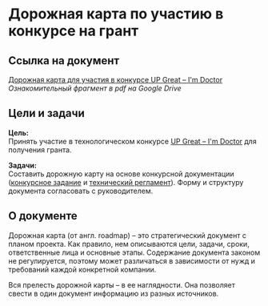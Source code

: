 # Дорожная карта по участию в конкурсе на грант

## Ссылка на документ

[Дорожная карта для участия в конкурсе UP Great – I'm Doctor](https://drive.google.com/file/d/19Qm8yT4XJtvUAgtOnHR0I-6SL2HrD2Wd/view?usp=share_link)  
*Ознакомительный фрагмент в pdf на Google Drive*

## Цели и задачи

**Цель:**  
Принять участие в технологическом конкурсе [UP Great – I'm Doctor](https://ai4med.upgreat.one/) для получения гранта. 

**Задачи:**  
Составить дорожную карту на основе конкурсной документации ([конкурсное задание](https://ai4med.upgreat.one/upload/document/ai4med_competition_task_06_2022.pdf) и [технический регламент](https://ai4med.upgreat.one/upload/iblock/13f/al0t125hx2umj1yt3wy9un47p20n7wj0/AIM%20DOCTOR_ТР_16.05.24.pdf)). Форму и структуру документа согласовать с руководителем.

## О документе

Дорожная карта (от англ. roadmap) – это стратегический документ с планом проекта. Как правило, нем описываются цели, задачи, сроки, ответственные лица и основные этапы. Содержание документа законом не регулируется, поэтому может различаться в зависимости от нужд и требований каждой конкретной компании.  

Вся прелесть дорожной карты – в ее наглядности. Она позволяет свести в один документ информацию из разных источников.
